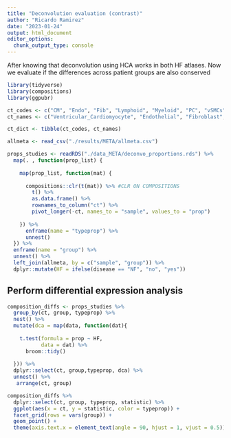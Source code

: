 ```yaml
---
title: "Deconvolution evaluation (contrast)"
author: "Ricardo Ramirez"
date: "2023-01-24"
output: html_document
editor_options: 
  chunk_output_type: console
---
```


After knowing that deconvolution using HCA works in both HF atlases. Now we evaluate if the differences across patient groups are also conserved

```r
library(tidyverse)
library(compositions)
library(ggpubr)
```

```r
ct_codes <- c("CM", "Endo", "Fib", "Lymphoid", "Myeloid", "PC", "vSMCs")
ct_names <- c("Ventricular_Cardiomyocyte", "Endothelial", "Fibroblast", "Lymphoid", "Myeloid", "Pericytes", "Smooth_muscle_cells")

ct_dict <- tibble(ct_codes, ct_names)
```

```r
allmeta <- read_csv("./results/META/allmeta.csv")
```

```r
props_studies <- readRDS("./data_META/deconvo_proportions.rds") %>%
  map(. , function(prop_list) {
    
    map(prop_list, function(mat) {
      
      compositions::clr(t(mat)) %>% #CLR ON COMPOSITIONS
        t() %>%
        as.data.frame() %>%
        rownames_to_column("ct") %>%
        pivot_longer(-ct, names_to = "sample", values_to = "prop")
      
    }) %>%
      enframe(name = "typeprop") %>%
      unnest()
  }) %>%
  enframe(name = "group") %>%
  unnest() %>%
  left_join(allmeta, by = c("sample", "group")) %>%
  dplyr::mutate(HF = ifelse(disease == "NF", "no", "yes"))
```

## Perform differential expression analysis

```r
composition_diffs <- props_studies %>%
  group_by(ct, group, typeprop) %>%
  nest() %>%
  mutate(dca = map(data, function(dat){
    
    t.test(formula = prop ~ HF,
           data = dat) %>%
      broom::tidy()
    
  })) %>%
  dplyr::select(ct, group,typeprop, dca) %>%
  unnest() %>%
   arrange(ct, group)

composition_diffs %>%
  dplyr::select(ct, group, typeprop, statistic) %>%
  ggplot(aes(x = ct, y = statistic, color = typeprop)) +
  facet_grid(rows = vars(group)) +
  geom_point() +
  theme(axis.text.x = element_text(angle = 90, hjust = 1, vjust = 0.5))
```


